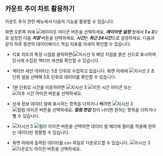 ## 카운트 추이 차트 활용하기

카운트 추이 관련 메뉴에서 다음의 기능을 활용할 수 있습니다.

<ImgLang img="analysis-count-24.png" desc="카운트 추이 24시간" />

화면 오른쪽 위에 ![레이아웃 아이콘](/img/ico-layout-set.svg) 버튼을 선택하세요. ***레이아웃 설정*** 창에서 ***1 x 3***으로 설정한 다음 ***저장*** 버튼을 선택하세요. ***시간***은 ***최근 24시간***으로 설정하세요. 다음과 같이 하루 동안의 데이터베이스 핵심 지표를 자세히 확인할 수 있습니다.

<ImgLang img="analysis-count-usage.png" desc="카운트 추이 시간별 확인" />

* 지표 차트의 특정 시점을 클릭하면(![지시선 1](/img/number-01.png)) 해당 지점을 붉은 선으로 표시하며 당시에 수집된 액티브 세션을 확인할 수 있습니다. 

* 액티브 세션 데이터는 5초 단위로 수집하고 있습니다. 화면 아래에 ![지시선 2](/img/number-02.png) 초 단위 셀을 선택해 5초 단위로 데이터를 확인할 수 있습니다.

* 1분 단위로 시간을 이동하려면 ![지시선 3](/img/number-03.png) ![이전 시간 아이콘](/img/ico-left-time.svg) 또는 ![이후 시간 아이콘](/img/ico-right-time.svg) 버튼을 선택하세요.

* 상세 정보 데이터 셀에 표시하는 항목을 더하거나 빼려면 ![지시선 3](/img/number-03.png) ![컬럼 아이콘](/img/ico-column-set.svg) 버튼을 선택하세요. ***컬럼 편집*** 창이 나타면 원하는 항목을 더하거나 뺄 수 있습니다.

* ![지시선 3](/img/number-03.png) ![필터 아이콘](/img/ico-filter.svg) 버튼을 선택하면 데이터 셀 헤더에 필터를 적용해 원하는 데이터만 정렬할 수 있습니다.

* 화면 아래에 출력된 데이터를 csv 파일로 다운로드할 수 있습니다. ![지시선 3](/img/number-03.png) ![다운로드 아이콘](/img/ico-download.svg) 버튼을 선택하세요.